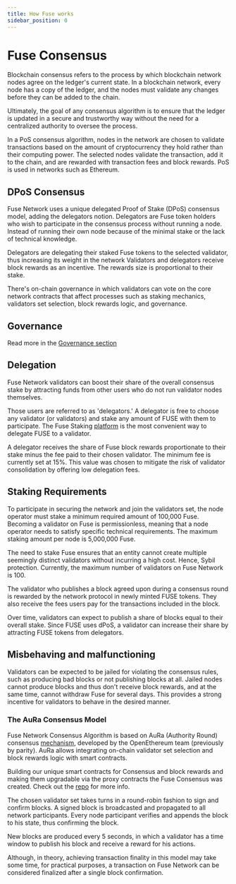 ```yaml
---
title: How Fuse works
sidebar_position: 0
---
```


# Fuse Consensus

Blockchain consensus refers to the process by which blockchain network nodes agree on the ledger's current state. In a blockchain network, every node has a copy of the ledger, and the nodes must validate any changes before they can be added to the chain.

Ultimately, the goal of any consensus algorithm is to ensure that the ledger is updated in a secure and trustworthy way without the need for a centralized authority to oversee the process.

In a PoS consensus algorithm, nodes in the network are chosen to validate transactions based on the amount of cryptocurrency they hold rather than their computing power. The selected nodes validate the transaction, add it to the chain, and are rewarded with transaction fees and block rewards. PoS is used in networks such as Ethereum.

## DPoS Consensus

Fuse Network uses a unique delegated Proof of Stake (DPoS) consensus model, adding the delegators notion. Delegators are Fuse token holders who wish to participate in the consensus process without running a node. Instead of running their own node because of the minimal stake or the lack of technical knowledge.

Delegators are delegating their staked Fuse tokens to the selected validator, thus increasing its weight in the network Validators and delegators receive block rewards as an incentive. The rewards size is proportional to their stake.

There's on-chain governance in which validators can vote on the core network contracts that affect processes such as staking mechanics, validators set selection, block rewards logic, and governance.

## Governance

Read more in the [Governance section](../../ecosystem/fuse-governance-and-development)

## Delegation

Fuse Network validators can boost their share of the overall consensus stake by attracting funds from other users who do not run validator nodes themselves.

Those users are referred to as 'delegators.' A delegator is free to choose any validator (or validators) and stake any amount of FUSE with them to participate. The Fuse Staking [platform](https://staking.fuse.io) is the most convenient way to delegate FUSE to a validator.

A delegator receives the share of Fuse block rewards proportionate to their stake minus the fee paid to their chosen validator. The minimum fee is currently set at 15%. This value was chosen to mitigate the risk of validator consolidation by offering low delegation fees.

## Staking Requirements

To participate in securing the network and join the validators set, the node operator must stake a minimum required amount of 100,000 Fuse. Becoming a validator on Fuse is permissionless, meaning that a node operator needs to satisfy specific technical requirements. The maximum staking amount per node is 5,000,000 Fuse.

The need to stake Fuse ensures that an entity cannot create multiple seemingly distinct validators without incurring a high cost. Hence, Sybil protection. Currently, the maximum number of validators on Fuse Network is 100.

The validator who publishes a block agreed upon during a consensus round is rewarded by the network protocol in newly minted FUSE tokens. They also receive the fees users pay for the transactions included in the block.

Over time, validators can expect to publish a share of blocks equal to their overall stake. Since FUSE uses dPoS, a validator can increase their share by attracting FUSE tokens from delegators.

## Misbehaving and malfunctioning

Validators can be expected to be jailed for violating the consensus rules, such as producing bad blocks or not publishing blocks at all. Jailed nodes cannot produce blocks and thus don't receive block rewards, and at the same time, cannot withdraw Fuse for several days. This provides a strong incentive for validators to behave in the desired manner.

### The AuRa Consensus Model

Fuse Network Consensus Algorithm is based on AuRa (Authority Round) consensus [mechanism](https://openethereum.github.io/Aura), developed by the OpenEthereum team (previously by parity). AuRa allows integrating on-chain validator set selection and block rewards logic with smart contracts.

Building our unique smart contracts for Consensus and block rewards and making them upgradable via the proxy contracts the Fuse Consensus was created. Check out the [repo](https://github.com/fuseio/fuse-network) for more info.

The chosen validator set takes turns in a round-robin fashion to sign and confirm blocks. A signed block is broadcasted and propagated to all network participants. Every node participant verifies and appends the block to his state, thus confirming the block.

New blocks are produced every 5 seconds, in which a validator has a time window to publish his block and receive a reward for his actions.

Although, in theory, achieving transaction finality in this model may take some time, for practical purposes, a transaction on Fuse Network can be considered finalized after a single block confirmation.
